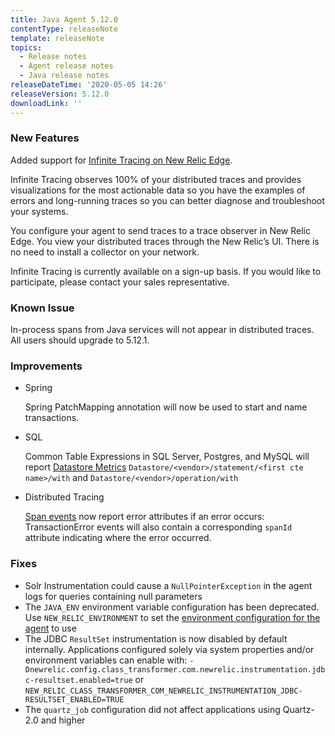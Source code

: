 ```yaml
---
title: Java Agent 5.12.0
contentType: releaseNote
template: releaseNote
topics:
  - Release notes
  - Agent release notes
  - Java release notes
releaseDateTime: '2020-05-05 14:26'
releaseVersion: 5.12.0
downloadLink: ''
---
```


### New Features

Added support for [Infinite Tracing on New Relic Edge](https://docs.newrelic.com/docs/understand-dependencies/distributed-tracing/enable-configure/enable-distributed-tracing).

Infinite Tracing observes 100% of your distributed traces and provides visualizations for the most actionable data so you have the examples of errors and long-running traces so you can better diagnose and troubleshoot your systems.

You configure your agent to send traces to a trace observer in New Relic Edge. You view your distributed traces through the New Relic’s UI. There is no need to install a collector on your network.

Infinite Tracing is currently available on a sign-up basis. If you would like to participate, please contact your sales representative.

### Known Issue

In-process spans from Java services will not appear in distributed traces. All users should upgrade to 5.12.1.

### Improvements

* Spring

  Spring PatchMapping annotation will now be used to start and name transactions.
* SQL

  Common Table Expressions in SQL Server, Postgres, and MySQL will report [Datastore Metrics](https://docs.newrelic.com/docs/apm/applications-menu/monitoring/databases-page-view-operations-throughput-response-time) `Datastore/<vendor>/statement/<first cte name>/with` and `Datastore/<vendor>/operation/with`
* Distributed Tracing

  [Span events](https://docs.newrelic.com/docs/apm/distributed-tracing/ui-data/span-event) now report error attributes if an error occurs: TransactionError events will also contain a corresponding `spanId` attribute indicating where the error occurred.

### Fixes

* Solr Instrumentation could cause a `NullPointerException` in the agent logs for queries containing null parameters
* The `JAVA_ENV` environment variable configuration has been deprecated. Use `NEW_RELIC_ENVIRONMENT` to set the [environment configuration for the agent](https://docs.newrelic.com/docs/agents/java-agent/configuration/java-agent-configuration-config-file#newrelic-environment) to use
* The JDBC `ResultSet` instrumentation is now disabled by default internally. Applications configured solely via system properties and/or environment variables can enable with: `-Dnewrelic.config.class_transformer.com.newrelic.instrumentation.jdbc-resultset.enabled=true` or `NEW_RELIC_CLASS_TRANSFORMER_COM_NEWRELIC_INSTRUMENTATION_JDBC-RESULTSET_ENABLED=TRUE`
* The `quartz_job` configuration did not affect applications using Quartz-2.0 and higher
